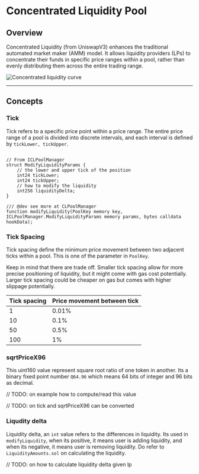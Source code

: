 # Concentrated Liquidity Pool

## Overview 

Concentrated Liquidity (from UniswapV3) enhances the traditional automated market maker (AMM) model.
It allows liquidity providers (LPs) to concentrate their funds in specific price ranges within a pool, rather than evenly distributing them across the entire trading range.

![Concentrated liquidity curve](/v4/amm-layer-poolmanager-cl-1.png)

----

## Concepts

### Tick
Tick refers to a specific price point within a price range. The entire price range of a pool is divided into discrete intervals, and each interval is defined by `tickLower, tickUpper`. 

```solidity 

// From ICLPoolManager
struct ModifyLiquidityParams {
    // the lower and upper tick of the position
    int24 tickLower;
    int24 tickUpper;
    // how to modify the liquidity
    int256 liquidityDelta;
}

/// @dev see more at CLPoolManager
function modifyLiquidity(PoolKey memory key, ICLPoolManager.ModifyLiquidityParams memory params, bytes calldata hookData);
```

### Tick Spacing

Tick spacing define the minimum price movement between two adjacent ticks within a pool. This is one of the parameter in `PoolKey`. 

Keep in mind that there are trade off. Smaller tick spacing allow for more precise positioning of liquidity, but it might come with gas cost potentially. Larger tick spacing could be cheaper on gas but comes with higher slippage potentially.

| Tick spacing | Price movement between tick |
| ------ | ------ |
| 1 |  0.01% |
| 10 | 0.1% |
| 50  | 0.5% |
| 100  | 1% |


### sqrtPriceX96

This uint160 value represent square root ratio of one token in another. Its a binary fixed point number `Q64.96` which means 64 bits of integer and 96 bits as decimal. 

// TODO: on example how to compute/read this value 

// TODO: on tick and sqrtPriceX96 can be converted

### Liqudity delta

Liquidity delta, an `int` value refers to the differences in liquidity. Its used in `modifyLiquidity`, when its positive, it means user is adding liquidity, and when its negative, it means user is removing liquidity. Do refer to `LiquidityAmounts.sol` on calculating the liquidity.

// TODO: on how to calculate liquidity delta given lp 